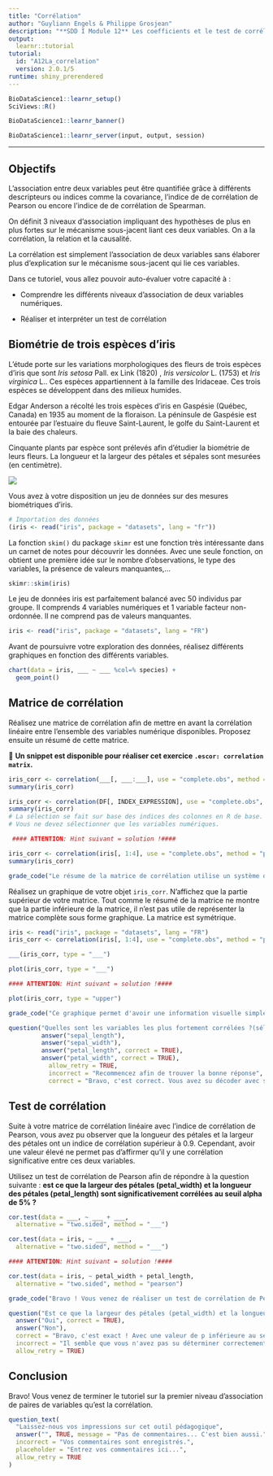 ```yaml
---
title: "Corrélation"
author: "Guyliann Engels & Philippe Grosjean"
description: "**SDD I Module 12** Les coefficients et le test de corrélation."
output:
  learnr::tutorial
tutorial:
  id: "A12La_correlation"
  version: 2.0.1/5
runtime: shiny_prerendered
---
```


```r
BioDataScience1::learnr_setup()
SciViews::R()
```

```r
BioDataScience1::learnr_banner()
```

```r
BioDataScience1::learnr_server(input, output, session)
```

----

## Objectifs

L'association entre deux variables peut être quantifiée grâce à différents descripteurs ou indices comme la covariance, l'indice de de corrélation de Pearson ou encore l'indice de de corrélation de Spearman. 

On définit 3 niveaux d'association impliquant des hypothèses de plus en plus fortes sur le mécanisme sous-jacent liant ces deux variables. On a la corrélation, la relation et la causalité. 

La corrélation est simplement l’association de deux variables sans élaborer plus d’explication sur le mécanisme sous-jacent qui lie ces variables.

Dans ce tutoriel, vous allez pouvoir auto-évaluer votre capacité à\ :

- Comprendre les différents niveaux d’association de deux variables numériques.

- Réaliser et interpréter un test de corrélation

## Biométrie de trois espèces d'iris

L'étude porte sur les variations morphologiques des fleurs de trois espèces d'iris que sont *Iris setosa* Pall. ex Link (1820) , *Iris versicolor* L. (1753) et *Iris virginica* L.. Ces espèces appartiennent à la famille des Iridaceae. Ces trois espèces se développent dans des milieux humides. 

Edgar Anderson a récolté les trois espèces d'iris en Gaspésie (Québec, Canada) en 1935 au moment de la floraison. La péninsule de Gaspésie est entourée par l'estuaire du fleuve Saint-Laurent, le golfe du Saint-Laurent et la baie des chaleurs.

Cinquante plants par espèce sont prélevés afin d'étudier la biométrie de leurs fleurs. La longueur et la largeur des pétales et sépales sont mesurées (en centimètre).

![](images/iris.jpg)   

Vous avez à votre disposition un jeu de données sur des mesures biométriques d'iris.

```r
# Importation des données
(iris <- read("iris", package = "datasets", lang = "fr"))
```


La fonction `skim()` du package `skimr` est une fonction très intéressante dans un carnet de notes pour découvrir les données. Avec une seule fonction, on obtient une première idée sur le nombre d'observations, le type des variables, la présence de valeurs manquantes,...

```r
skimr::skim(iris)
```

Le jeu de données iris est parfaitement balancé avec 50 individus par groupe. Il comprends 4 variables numériques et 1 variable facteur non-ordonnée. Il ne comprend pas de valeurs manquantes.

```r
iris <- read("iris", package = "datasets", lang = "FR")
```

Avant de poursuivre votre exploration des données, réalisez différents graphiques en fonction des différents variables. 

```r
chart(data = iris, ___ ~ ___ %col=% species) +
  geom_point()
```

## Matrice de corrélation 

Réalisez une matrice de corrélation afin de mettre en avant la corrélation linéaire entre l'ensemble des variables numérique disponibles. Proposez ensuite un résumé de cette matrice.

<!-- Attention que le snippet se réfère à cor() alors qu'on utilise correlation() ici => homogénéiser, ou au moins le préciser. Ce serait aussi utile de rappeler les variables du tableau en début de cet exercice car on est passé à une autre page! -->

💬 **Un snippet est disponible pour réaliser cet exercice `.escor: correlation matrix`.**

```r
iris_corr <- correlation(___[, ___:___], use = "complete.obs", method = "___")
summary(iris_corr)
```

```r
iris_corr <- correlation(DF[, INDEX_EXPRESSION], use = "complete.obs", method = "pearson")
summary(iris_corr)
# La sélection se fait sur base des indices des colonnes en R de base. 
# Vous ne devez sélectionner que les variables numériques.

 #### ATTENTION: Hint suivant = solution !####
```

```r
iris_corr <- correlation(iris[, 1:4], use = "complete.obs", method = "pearson")
summary(iris_corr)
```

```r
grade_code("Le résume de la matrice de corrélation utilise un système de légende particulier pour mettre en avant les variables les plus corrélées. Assurez-vous de bien comprendre les symboles utilisés ., + ou encore B.")
```

Réalisez un graphique de votre objet `iris_corr`. N'affichez que la partie supérieur de votre matrice. Tout comme le résumé de la matrice ne montre que la partie inférieure de la matrice, il n'est pas utile de représenter la matrice complète sous forme graphique. La matrice est symétrique.

```r
iris <- read("iris", package = "datasets", lang = "FR")
iris_corr <- correlation(iris[, 1:4], use = "complete.obs", method = "pearson")
```

```r
___(iris_corr, type = "___")
```
 
```r
plot(iris_corr, type = "___")

#### ATTENTION: Hint suivant = solution !####
```
 
```r
plot(iris_corr, type = "upper")
```

```r
grade_code("Ce graphique permet d'avoir une information visuelle simple à analyser. La couleur utilisée, l'élongation de l'ellipse et le sens de l'ellipse sont porteur d'information sur la corrélation entre les paires de variabls étudiées. Répondez à la question suivante.")
```

```r
question("Quelles sont les variables les plus fortement corrélées ?(sélectionnez les deux variables les plus corrélées)",
         answer("sepal_length"),
         answer("sepal_width"),
         answer("petal_length", correct = TRUE),
         answer("petal_width", correct = TRUE),
           allow_retry = TRUE,
           incorrect = "Recommencez afin de trouver la bonne réponse",
           correct = "Bravo, c'est correct. Vous avez su décoder avec succès votre matrice de corrélation")
```

## Test de corrélation 

Suite à votre matrice de corrélation linéaire avec l'indice de corrélation de Pearson, vous avez pu observer que la longueur des pétales et la largeur des pétales ont un indice de corrélation supérieur à 0.9. Cependant, avoir une valeur élevé ne permet pas d'affirmer qu'il y une corrélation significative entre ces deux variables. 

Utilisez un test de corrélation de Pearson afin de répondre à la question suivante : **est ce que la largeur des pétales (petal_width) et la longueur des pétales (petal_length) sont significativement corrélées au seuil alpha de 5% ? **

```r
cor.test(data = ___, ~ ___ + ___,
  alternative = "two.sided", method = "___")
```

```r
cor.test(data = iris, ~ ___ + ___, 
  alternative = "two.sided", method = "___")

#### ATTENTION: Hint suivant = solution !####
```

```r
cor.test(data = iris, ~ petal_width + petal_length, 
  alternative = "two.sided", method = "pearson")
```

```r
grade_code("Bravo ! Vous venez de réaliser un test de corrélation de Pearson. Il ne vous reste plus qu'à répondre à la question ci-dessous. Pour vous assurer que vous êtes capable de d'interpréter ce test d'hypothèse.")
```

```r
question("Est ce que la largeur des pétales (petal_width) et la longueur des pétales (petal_length) sont significativement corrélées au seuil alpha de 5% ?",
  answer("Oui", correct = TRUE),
  answer("Non"),
  correct = "Bravo, c'est exact ! Avec une valeur de p inférieure au seuil alpha, il y a rejet de l'hypothèse nulle.", 
  incorrect = "Il semble que vous n'avez pas su déterminer correctement l'hypothèse nulle et l'hypothèse alternative.", 
  allow_retry = TRUE)
```

## Conclusion

Bravo! Vous venez de terminer le tutoriel sur la premier niveau d'association de paires de variables qu'est la corrélation.

```r
question_text(
  "Laissez-nous vos impressions sur cet outil pédagogique",
  answer("", TRUE, message = "Pas de commentaires... C'est bien aussi."),
  incorrect = "Vos commentaires sont enregistrés.",
  placeholder = "Entrez vos commentaires ici...",
  allow_retry = TRUE
)
```
